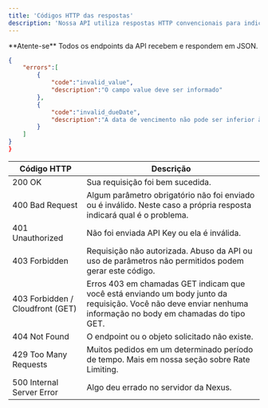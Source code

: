 ```yaml
---
title: 'Códigos HTTP das respostas'
description: 'Nossa API utiliza respostas HTTP convencionais para indicar sucesso ou falha nas requisições. Respostas com status 200 indicam sucesso, status 4xx indicam falhas decorrentes de erros nas informações enviadas, e status 500 indicam erros internos em nosso servidor.'
---
```


<Info>
  **Atente-se** Todos os endpoints da API recebem e respondem em JSON.
</Info>

```json
{
    "errors":[
        {
            "code":"invalid_value",
            "description":"O campo value deve ser informado"
        },
        {
            "code":"invalid_dueDate",
            "description":"A data de vencimento não pode ser inferior à hoje"
        }
    ]
}
}
```


| Código HTTP                          | Descrição                                                                                                                                                        |
|------------------------------------|------------------------------------------------------------------------------------------------------------------------------------------------------------------|
| 200 OK                             | Sua requisição foi bem sucedida\.                                                                                                                                |
| 400 Bad Request                    | Algum parâmetro obrigatório não foi enviado ou é inválido\. Neste caso a própria resposta indicará qual é o problema\.                                           |
| 401 Unauthorized                   | Não foi enviada API Key ou ela é inválida\.                                                                                                                      |
| 403 Forbidden                      | Requisição não autorizada\. Abuso da API ou uso de parâmetros não permitidos podem gerar este código\.                                                           |
| 403 Forbidden / Cloudfront \(GET\) | Erros 403 em chamadas GET indicam que você está enviando um body junto da requisição\. Você não deve enviar nenhuma informação no body em chamadas do tipo GET\. |
| 404 Not Found                      | O endpoint ou o objeto solicitado não existe\.                                                                                                                   |
| 429 Too Many Requests              | Muitos pedidos em um determinado período de tempo\. Mais em nossa seção sobre Rate Limiting\.                                                                    |
| 500 Internal Server Error          | Algo deu errado no servidor da Nexus\.                                                                                                                           |


